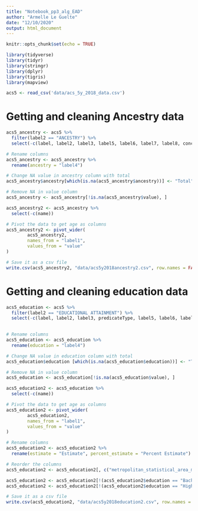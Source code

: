 ```yaml
---
title: "Notebook_pp3_alg_EAD"
author: "Armelle Le Guelte"
date: "12/10/2020"
output: html_document
---
```


```r
knitr::opts_chunk$set(echo = TRUE)
```

```r
library(tidyverse)
library(tidyr)
library(stringr)
library(dplyr)
library(tigris)
library(mapview)
```


```r
acs5 <- read_csv('data/acs_5y_2018_data.csv')
```

# Getting and cleaning Ancestry data
```r

acs5_ancestry <- acs5 %>% 
  filter(label2 == "ANCESTRY") %>% 
  select(-c(label, label2, label3, label5, label6, label7, label8, concept, group, limit, attributes, required, predicateType))
```

```r
# Rename columns 
acs5_ancestry <- acs5_ancestry %>% 
  rename(ancestry = "label4")
```


```r
# Change NA value in ancestry column with total
acs5_ancestry$ancestry[which(is.na(acs5_ancestry$ancestry))] <- "Total"
```

```r
# Remove NA in value column
acs5_ancestry <- acs5_ancestry[!is.na(acs5_ancestry$value), ]
```

```r
acs5_ancestry2 <- acs5_ancestry %>% 
  select(-c(name))

# Pivot the data to get age as columns
acs5_ancestry2 <- pivot_wider(
        acs5_ancestry2,
        names_from = "label1",
        values_from = "value"
)
```

```r
# Save it as a csv file
write.csv(acs5_ancestry2, "data/acs5y2018ancestry2.csv", row.names = FALSE)
```


# Getting and cleaning education data
```r
acs5_education <- acs5 %>% 
  filter(label2 == "EDUCATIONAL ATTAINMENT") %>% 
  select(-c(label, label2, label3, predicateType, label5, label6, label7, label8, concept, group, limit, attributes, required))
  
```

```r
# Rename columns 
acs5_education <- acs5_education %>% 
  rename(education = "label4")
```

```r
# Change NA value in education column with total
acs5_education$education [which(is.na(acs5_education$education))] <- "Total"
```

```r
# Remove NA in value column
acs5_education <- acs5_education[!is.na(acs5_education$value), ]
```

```r
acs5_education2 <- acs5_education %>% 
  select(-c(name))

# Pivot the data to get age as columns
acs5_education2 <- pivot_wider(
        acs5_education2,
        names_from = "label1",
        values_from = "value"
)
```

```r
# Rename columns
acs5_education2 <- acs5_education2 %>% 
  rename(estimate = "Estimate", percent_estimate = "Percent Estimate")

# Reorder the columns
acs5_education2 <- acs5_education2[, c("metropolitan_statistical_area_micropolitan_statistical_area" ,"education", "estimate", "percent_estimate")]
```

```r
acs5_education2 <- acs5_education2[!(acs5_education2$education == "Bachelor's degree or higher"), ]
acs5_education2 <- acs5_education2[!(acs5_education2$education == "High school graduate or higher"), ]
```


```r
# Save it as a csv file
write.csv(acs5_education2, "data/acs5y2018education2.csv", row.names = FALSE)
```

